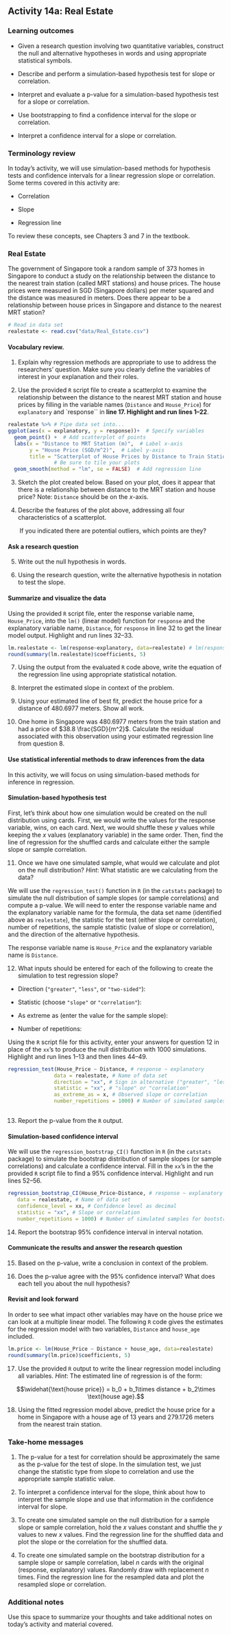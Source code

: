 ## Activity 14a:  Real Estate

\setstretch{1}

### Learning outcomes

* Given a research question involving two quantitative variables, construct the null and alternative hypotheses
  in words and using appropriate statistical symbols.
  
* Describe and perform a simulation-based hypothesis test for slope or correlation.

* Interpret and evaluate a p-value for a simulation-based hypothesis test for a slope or correlation.

* Use bootstrapping to find a confidence interval for the slope or correlation.

* Interpret a confidence interval for a slope or correlation.

### Terminology review
In today's activity, we will use simulation-based methods for hypothesis tests and confidence intervals for a linear regression slope or correlation. Some terms covered in this activity are:

* Correlation

* Slope 

* Regression line

To review these concepts, see Chapters 3 and 7 in the textbook.


### Real Estate

The government of Singapore took a random sample of 373 homes in Singapore to conduct a study on the relationship between the distance to the nearest train station (called MRT stations) and house prices. The house prices were measured in SGD (Singapore dollars) per meter squared and the distance was measured in meters. Does there appear to be a relationship between house prices in Singapore and distance to the nearest MRT station?

```r
# Read in data set
realestate <- read.csv("data/Real_Estate.csv")
```

#### Vocabulary review. {-}

1. Explain why regression methods are appropriate to use to address the researchers' question. Make sure you clearly define the variables of interest in your explanation and their roles.

\vspace{.5in}


2. Use the provided `R` script file to create a scatterplot to examine the relationship between the distance to the nearest MRT station and house prices by filling in the variable names (`Distance` and `House_Price`) for `explanatory` and `response`` in **line 17.  Highlight and run lines 1--22**. 
 
```r
realestate %>% # Pipe data set into...
ggplot(aes(x = explanatory, y = response))+  # Specify variables
  geom_point() +  # Add scatterplot of points
  labs(x = "Distance to MRT Station (m)",  # Label x-axis
       y = "House Price (SGD/m^2)",  # Label y-axis
       title = "Scatterplot of House Prices by Distance to Train Station") + 
               # Be sure to tile your plots
  geom_smooth(method = "lm", se = FALSE)  # Add regression line
```

3. Sketch the plot created below. Based on your plot, does it appear that there is a relationship between distance to the MRT station and house price? Note: `Distance` should be on the $x$-axis.

\vspace{2in}

4. Describe the features of the plot above, addressing all four characteristics of a scatterplot.  

\vspace{1in}

|        If you indicated there are potential outliers, which points are they?

\vspace{0.5in}

#### Ask a research question {-}

5. Write out the null hypothesis in words.

\vspace{1in}

6. Using the research question, write the alternative hypothesis in notation to test the slope.

\vspace{0.5in}

#### Summarize and visualize the data {-}

Using the provided `R` script file, enter the response variable name, `House_Price`, into the `lm()` (linear model) function for `response` and the explanatory variable name, `Distance`, for `response` in line 32 to get the linear model output.  Highlight and run lines 32--33.

```r
lm.realestate <- lm(response~explanatory, data=realestate) # lm(response~explanatory)
round(summary(lm.realestate)$coefficients, 5)
```

7.  Using the output from the evaluated `R` code above, write the equation of the regression line using appropriate statistical notation.

\vspace{1in}

8.  Interpret the estimated slope in context of the problem.

\vspace{1in}

9. Using your estimated line of best fit, predict the house price for a distance of 480.6977 meters. Show all work.

\vspace{1in}

10. One home in Singapore was 480.6977 meters from the train station and had a price of $38.8 \frac{SGD}{m^2}$. Calculate the residual associated with this observation using your estimated regression line from question 8. 

\vspace{1in}

#### Use statistical inferential methods to draw inferences from the data {-}

In this activity, we will focus on using simulation-based methods for inference in regression.  

#### Simulation-based hypothesis test {-}

First, let's think about how one simulation would be created on the null distribution using cards.  First, we would write the values for the response variable, wins, on each card.  Next, we would shuffle these $y$ values while keeping the $x$ values (explanatory variable) in the same order.  Then, find the line of regression for the shuffled cards and calculate either the sample slope or sample correlation.  

11. Once we have one simulated sample, what would we calculate and plot on the null distribution?  *Hint*: What statistic are we calculating from the data?

\vspace{1in}

We will use the `regression_test()` function in `R` (in the `catstats` package) to simulate the null distribution of sample slopes (or sample correlations) and compute a p-value.  We will need to enter the response variable name and the explanatory variable name for the formula, the data set name (identified above as `realestate`), the statistic for the test (either slope or correlation), number of repetitions, the sample statistic (value of slope or correlation), and the direction of the alternative hypothesis.

The response variable name is `House_Price` and the explanatory variable name is `Distance`.

12. What inputs should be entered for each of the following to create the simulation to test regression slope?

\vspace{.5 mm}

* Direction (`"greater"`, `"less"`, or `"two-sided"`):

\vspace{.2in}

* Statistic (choose `"slope"` or `"correlation"`):

\vspace{.2in}
* As extreme as (enter the value for the sample slope):

\vspace{0.2in}

* Number of repetitions:
    
\vspace{.2in}

Using the `R` script file for this activity, enter your answers for question 12 in place of the `xx`'s to produce the null distribution with 1000 simulations.  Highlight and run lines 1--13 and then lines 44--49.

```r
regression_test(House_Price ~ Distance, # response ~ explanatory
               data = realestate, # Name of data set
               direction = "xx", # Sign in alternative ("greater", "less", "two-sided")
               statistic = "xx", # "slope" or "correlation"
               as_extreme_as = x, # Observed slope or correlation
               number_repetitions = 1000) # Number of simulated samples for null distribution
       
```

13.  Report the p-value from the `R` output. 
\vspace{0.5in}

#### Simulation-based confidence interval {-}

We will use the `regression_bootstrap_CI()` function in `R` (in the `catstats` package) to simulate the bootstrap distribution of sample slopes (or sample correlations) and calculate a confidence interval. Fill in the `xx`'s in the the provided `R` script file to find a 95\% confidence interval. Highlight and run lines 52--56. 

```r
regression_bootstrap_CI(House_Price~Distance, # response ~ explanatory
   data = realestate, # Name of data set
   confidence_level = xx, # Confidence level as decimal
   statistic = "xx", # Slope or correlation
   number_repetitions = 1000) # Number of simulated samples for bootstrap distribution
```
14.  Report the bootstrap 95\% confidence interval in interval notation.  
\vspace{0.5in}
   
#### Communicate the results and answer the research question {-}

15. Based on the p-value, write a conclusion in context of the problem.

\vspace{.8in}

16. Does the p-value agree with the 95\% confidence interval?  What does each tell you about the null hypothesis?

\vspace{.6in}

#### Revisit and look forward {-}

In order to see what impact other variables may have on the house price we can look at a multiple linear model. The following `R` code gives the estimates for the regression model with two variables, `Distance` and `house_age` included.

```r
lm.price <- lm(House_Price ~ Distance + house_age, data=realestate)
round(summary(lm.price)$coefficients, 5)
```
17. Use the provided `R` output to write the linear regression model including all variables.  *Hint*: The estimated line of regression is of the form:

$$\widehat{\text{house price}} = b_0 + b_1\times distance + b_2\times \text{house age}.$$

\vspace{1in}

18. Using the fitted regression model above, predict the house price for a home in Singapore with a house age of 13 years and 279.1726 meters from the nearest train station.

\vspace{1in}


### Take-home messages

1.	The p-value for a test for correlation should be approximately the same as the p-value for the test of slope.  In the simulation test, we just change the statistic type from slope to correlation and use the appropriate sample statistic value.  

2. To interpret a confidence interval for the slope, think about how to interpret the sample slope and use that information in the confidence interval for slope.  

3. To create one simulated sample on the null distribution for a sample slope or sample correlation, hold the $x$ values constant and shuffle the $y$ values to new $x$ values. Find the regression line for the shuffled data and plot the slope or the correlation for the shuffled data.

4. To create one simulated sample on the bootstrap distribution for a sample slope or sample correlation, label $n$ cards with the original (response, explanatory) values.  Randomly draw with replacement $n$ times.  Find the regression line for the resampled data and plot the resampled slope or correlation. 


### Additional notes

Use this space to summarize your thoughts and take additional notes on today's activity and material covered.

\newpage